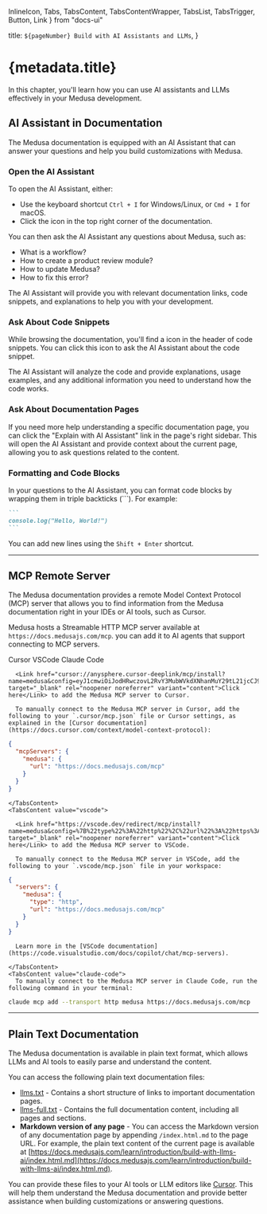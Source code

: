   InlineIcon,
  Tabs,
  TabsContent,
  TabsContentWrapper,
  TabsList,
  TabsTrigger,
  Button,
  Link
} from "docs-ui"

  title: `${pageNumber} Build with AI Assistants and LLMs`,
}

# {metadata.title}

In this chapter, you'll learn how you can use AI assistants and LLMs effectively in your Medusa development.

## AI Assistant in Documentation

The Medusa documentation is equipped with an AI Assistant that can answer your questions and help you build customizations with Medusa.

### Open the AI Assistant

To open the AI Assistant, either:

- Use the keyboard shortcut `Ctrl + I` for Windows/Linux, or `Cmd + I` for macOS.
- Click the <InlineIcon Icon={AiAssistent} alt="AI Assistant" /> icon in the top right corner of the documentation.

You can then ask the AI Assistant any questions about Medusa, such as:

- What is a workflow?
- How to create a product review module?
- How to update Medusa?
- How to fix this error?

The AI Assistant will provide you with relevant documentation links, code snippets, and explanations to help you with your development.

### Ask About Code Snippets

While browsing the documentation, you'll find a <InlineIcon Icon={AiAssistentLuminosity} alt="AI Assistant" /> icon in the header of code snippets. You can click this icon to ask the AI Assistant about the code snippet.

The AI Assistant will analyze the code and provide explanations, usage examples, and any additional information you need to understand how the code works.

### Ask About Documentation Pages

If you need more help understanding a specific documentation page, you can click the "Explain with AI Assistant" link in the page's right sidebar. This will open the AI Assistant and provide context about the current page, allowing you to ask questions related to the content.

### Formatting and Code Blocks

In your questions to the AI Assistant, you can format code blocks by wrapping them in triple backticks (```). For example:

~~~markdown
```
console.log("Hello, World!")
```
~~~

You can add new lines using the `Shift + Enter` shortcut.

---

## MCP Remote Server

The Medusa documentation provides a remote Model Context Protocol (MCP) server that allows you to find information from the Medusa documentation right in your IDEs or AI tools, such as Cursor.

Medusa hosts a Streamable HTTP MCP server available at `https://docs.medusajs.com/mcp`. you can add it to AI agents that support connecting to MCP servers.

<Tabs defaultValue="cursor">
  <TabsList>
    <TabsTrigger value="cursor">Cursor</TabsTrigger>
    <TabsTrigger value="vscode">VSCode</TabsTrigger>
    <TabsTrigger value="claude-code">Claude Code</TabsTrigger>
  </TabsList>
  <TabsContentWrapper className="mt-1">
    <TabsContent value="cursor">

      <Link href="cursor://anysphere.cursor-deeplink/mcp/install?name=medusa&config=eyJ1cmwiOiJodHRwczovL2RvY3MubWVkdXNhanMuY29tL21jcCJ9" target="_blank" rel="noopener noreferrer" variant="content">Click here</Link> to add the Medusa MCP server to Cursor.

      To manually connect to the Medusa MCP server in Cursor, add the following to your `.cursor/mcp.json` file or Cursor settings, as explained in the [Cursor documentation](https://docs.cursor.com/context/model-context-protocol):

```json
{
  "mcpServers": {
    "medusa": {
      "url": "https://docs.medusajs.com/mcp"
    }
  }
}
```

      
    </TabsContent>
    <TabsContent value="vscode">

      <Link href="https://vscode.dev/redirect/mcp/install?name=medusa&config=%7B%22type%22%3A%22http%22%2C%22url%22%3A%22https%3A%2F%2Fdocs.medusajs.com%2Fmcp%22%7D" target="_blank" rel="noopener noreferrer" variant="content">Click here</Link> to add the Medusa MCP server to VSCode.

      To manually connect to the Medusa MCP server in VSCode, add the following to your `.vscode/mcp.json` file in your workspace:

```json
{
  "servers": {
    "medusa": {
      "type": "http",
      "url": "https://docs.medusajs.com/mcp"
    }
  }
}
```

      Learn more in the [VSCode documentation](https://code.visualstudio.com/docs/copilot/chat/mcp-servers).

    </TabsContent>
    <TabsContent value="claude-code">
      To manually connect to the Medusa MCP server in Claude Code, run the following command in your terminal:

```sh
claude mcp add --transport http medusa https://docs.medusajs.com/mcp
```

</TabsContent>
  </TabsContentWrapper>
</Tabs>

---

## Plain Text Documentation

The Medusa documentation is available in plain text format, which allows LLMs and AI tools to easily parse and understand the content.

You can access the following plain text documentation files:

- [llms.txt](https://docs.medusajs.com/llms.txt) - Contains a short structure of links to important documentation pages.
- [llms-full.txt](https://docs.medusajs.com/llms-full.txt) - Contains the full documentation content, including all pages and sections.
- **Markdown version of any page** - You can access the Markdown version of any documentation page by appending `/index.html.md` to the page URL. For example, the plain text content of the current page is available at [https://docs.medusajs.com/learn/introduction/build-with-llms-ai/index.html.md](https://docs.medusajs.com/learn/introduction/build-with-llms-ai/index.html.md).

You can provide these files to your AI tools or LLM editors like [Cursor](https://docs.cursor.com/context/@-symbols/@-docs). This will help them understand the Medusa documentation and provide better assistance when building customizations or answering questions.
